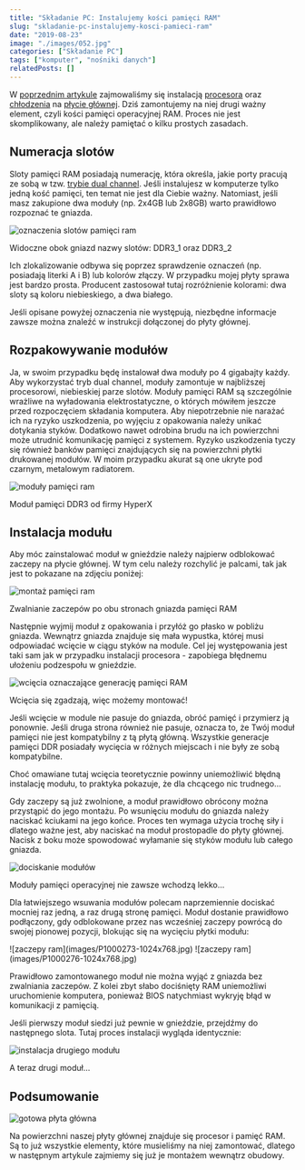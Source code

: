 ```yaml
---
title: "Składanie PC: Instalujemy kości pamięci RAM"
slug: "skladanie-pc-instalujemy-kosci-pamieci-ram"
date: "2019-08-23"
image: "./images/052.jpg"
categories: ["Składanie PC"]
tags: ["komputer", "nośniki danych"]
relatedPosts: []
---
```


W [poprzednim artykule](/skladanie-pc-montaz-procesora-i-chlodzenia) zajmowaliśmy się instalacją [procesora](/procesory) oraz [chłodzenia](/chlodzenie-komputera) na [płycie głównej](/plyty-glowne-czesc-1). Dziś zamontujemy na niej drugi ważny element, czyli kości pamięci operacyjnej RAM. Proces nie jest skomplikowany, ale należy pamiętać o kilku prostych zasadach.

## Numeracja slotów

Sloty pamięci RAM posiadają numerację, która określa, jakie porty pracują ze sobą w tzw. [trybie dual channel](/pamieci-ram). Jeśli instalujesz w komputerze tylko jedną kość pamięci, ten temat nie jest dla Ciebie ważny. Natomiast, jeśli masz zakupione dwa moduły (np. 2x4GB lub 2x8GB) warto prawidłowo rozpoznać te gniazda.

![oznaczenia slotów pamięci ram](images/P1000267-1024x768.jpg)

<ImageDescription>Widoczne obok gniazd nazwy slotów: DDR3_1 oraz DDR3_2</ImageDescription>

Ich zlokalizowanie odbywa się poprzez sprawdzenie oznaczeń (np. posiadają literki A i B) lub kolorów złączy. W przypadku mojej płyty sprawa jest bardzo prosta. Producent zastosował tutaj rozróżnienie kolorami: dwa sloty są koloru niebieskiego, a dwa białego.

<InfoBlock>Jeśli opisane powyżej oznaczenia nie występują, niezbędne informacje zawsze można znaleźć w instrukcji dołączonej do płyty głównej.</InfoBlock>

## Rozpakowywanie modułów

Ja, w swoim przypadku będę instalował dwa moduły po 4 gigabajty każdy. Aby wykorzystać tryb dual channel, moduły zamontuje w najbliższej procesorowi, niebieskiej parze slotów. Moduły pamięci RAM są szczególnie wrażliwe na wyładowania elektrostatyczne, o których mówiłem jeszcze przed rozpoczęciem składania komputera. Aby niepotrzebnie nie narażać ich na ryzyko uszkodzenia, po wyjęciu z opakowania należy unikać dotykania styków. Dodatkowo nawet odrobina brudu na ich powierzchni może utrudnić komunikację pamięci z systemem. Ryzyko uszkodzenia tyczy się również banków pamięci znajdujących się na powierzchni płytki drukowanej modułów. W moim przypadku akurat są one ukryte pod czarnym, metalowym radiatorem.

![moduły pamięci ram](images/P1000266-1024x768.jpg)

<ImageDescription>Moduł pamięci DDR3 od firmy HyperX</ImageDescription>

## Instalacja modułu

Aby móc zainstalować moduł w gnieździe należy najpierw odblokować zaczepy na płycie głównej. W tym celu należy rozchylić je palcami, tak jak jest to pokazane na zdjęciu poniżej:

![montaż pamięci ram](images/P1000269-1024x768.jpg)

<ImageDescription>Zwalnianie zaczepów po obu stronach gniazda pamięci RAM</ImageDescription>

Następnie wyjmij moduł z opakowania i przyłóż go płasko w pobliżu gniazda. Wewnątrz gniazda znajduje się mała wypustka, której musi odpowiadać wcięcie w ciągu styków na module. Cel jej występowania jest taki sam jak w przypadku instalacji procesora - zapobiega błędnemu ułożeniu podzespołu w gnieździe.

![wcięcia oznaczające generację pamięci RAM](images/P1000270-1024x768.jpg)

<ImageDescription>Wcięcia się zgadzają, więc możemy montować!</ImageDescription>

Jeśli wcięcie w module nie pasuje do gniazda, obróć pamięć i przymierz ją ponownie. Jeśli druga strona również nie pasuje, oznacza to, że Twój moduł pamięci nie jest kompatybilny z tą płytą główną. Wszystkie generacje pamięci DDR posiadały wycięcia w różnych miejscach i nie były ze sobą kompatybilne.

<WarningBlock>Choć omawiane tutaj wcięcia teoretycznie powinny uniemożliwić błędną instalację modułu, to praktyka pokazuje, że dla chcącego nic trudnego...</WarningBlock>

<AdSense/>

Gdy zaczepy są już zwolnione, a moduł prawidłowo obrócony można przystąpić do jego montażu. Po wsunięciu modułu do gniazda należy naciskać kciukami na jego końce. Proces ten wymaga użycia trochę siły i dlatego ważne jest, aby naciskać na moduł prostopadle do płyty głównej. Nacisk z boku może spowodować wyłamanie się styków modułu lub całego gniazda.

![dociskanie modułów](images/P1000274-1024x768.jpg)

<ImageDescription>Moduły pamięci operacyjnej nie zawsze wchodzą lekko...</ImageDescription>

Dla łatwiejszego wsuwania modułów polecam naprzemiennie dociskać mocniej raz jedną, a raz drugą stronę pamięci. Moduł dostanie prawidłowo podłączony, gdy odblokowane przez nas wcześniej zaczepy powrócą do swojej pionowej pozycji, blokując się na wycięciu płytki modułu:

<Gallery>
![zaczepy ram](images/P1000273-1024x768.jpg)
![zaczepy ram](images/P1000276-1024x768.jpg)
</Gallery>

Prawidłowo zamontowanego moduł nie można wyjąć z gniazda bez zwalniania zaczepów. Z kolei zbyt słabo dociśnięty RAM uniemożliwi uruchomienie komputera, ponieważ BIOS natychmiast wykryję błąd w komunikacji z pamięcią.

Jeśli pierwszy moduł siedzi już pewnie w gnieździe, przejdźmy do następnego slota. Tutaj proces instalacji wygląda identycznie:

![instalacja drugiego modułu](images/P1000278-1024x768.jpg)

<ImageDescription>A teraz drugi moduł...</ImageDescription>

## Podsumowanie

![gotowa płyta główna](images/P1000283-1024x768.jpg)

Na powierzchni naszej płyty głównej znajduje się procesor i pamięć RAM. Są to już wszystkie elementy, które musieliśmy na niej zamontować, dlatego w następnym artykule zajmiemy się już je montażem wewnątrz obudowy.

<AssemblingPcFooter nextPost='/skladanie-pc-montaz-zasilacza-i-plyty-glownej'/>
